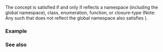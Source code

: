 {{cpp/experimental/reflect/title|Scope}}
{{cpp/experimental/reflect/navbar}}
{{ddcl|since=reflection_ts|header=experimental/reflect|1=
template&lt; class T &gt;
concept Scope = Object&lt;T&gt; &amp;&amp; /* see below */;
}}

The {{tt|Scope}} concept is satisfied if and only if {{tt|T}} reflects a namespace (including the global namespace), class, enumeration, function, or closure-type (Note: Any such {{tt|T}} that does not reflect the global namespace also satisfies {{tt|ScopeMember}}).

===Example===
{{todo|examples}}

===See also===
{{todo|templatization}}